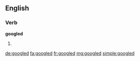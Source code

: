==English==

===Verb===
'''googled'''

# {{past of|google}}

[[de:googled]]
[[fa:googled]]
[[fr:googled]]
[[mg:googled]]
[[simple:googled]]